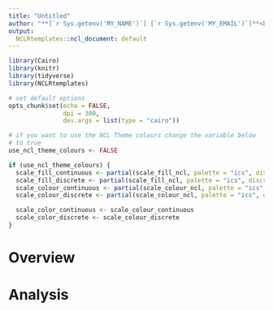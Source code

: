 ```yaml
---
title: "Untitled"
author: "**[`r Sys.getenv('MY_NAME')`] [`r Sys.getenv('MY_EMAIL')`]**<br />`r Sys.getenv('MY_JOBTITLE')`"
output:
  NCLRtemplates::ncl_document: default
---
```


```r
library(Cairo)
library(knitr)
library(tidyverse)
library(NCLRtemplates)

# set default options
opts_chunk$set(echo = FALSE,
               dpi = 300,
               dev.args = list(type = "cairo"))

# if you want to use the NCL Theme colours change the variable below
# to true
use_ncl_theme_colours <- FALSE

if (use_ncl_theme_colours) {
  scale_fill_continuous <- partial(scale_fill_ncl, palette = "ics", discrete = FALSE)
  scale_fill_discrete <- partial(scale_fill_ncl, palette = "ics", discrete = TRUE)
  scale_colour_continuous <- partial(scale_colour_ncl, palette = "ics", discrete = FALSE)
  scale_colour_discrete <- partial(scale_colour_ncl, palette = "ics", discrete = TRUE)

  scale_color_continuous <- scale_colour_continuous
  scale_color_discrete <- scale_colour_discrete
}
```

# Overview

# Analysis

[//]: <> (URL's / References --------------------------------------------------)
[email]: mailto:`r Sys.getenv("MY_EMAIL")`
[web]: https://www.nclhealthandcare.org.uk/

